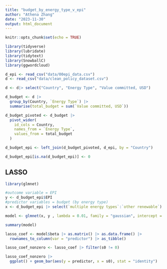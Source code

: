 ```yaml
---
title: "budget_by_energy_type_v_epi"
author: "Athena Zhang"
date: "2023-11-30"
output: html_document
---
```


```r
knitr::opts_chunk$set(echo = TRUE)
```

```r
library(tidyverse)
library(lubridate)
library(tidytext)
library(SnowballC)
library(ggwordcloud)
```

```r
d_epi <- read_csv("data/00epi_data.csv")
d <- read_csv("data/clean_policy_dataset.csv")
```

```r
d <- d|> select("Country", "Energy Type", "Value committed, USD")

```

```r
d_budget <- d |> 
  group_by(Country, `Energy Type`) |>
  summarise(total_budget = sum(`Value committed, USD`))
```

```r
d_budget_pivoted <- d_budget |>
  pivot_wider(
    id_cols = Country,
    names_from = `Energy Type`,
    values_from = total_budget
  )
```

```r
d_budget_epi <- left_join(d_budget_pivoted, d_epi, by = "Country")
```

```r
d_budget_epi[is.na(d_budget_epi)] <- 0
```

## LASSO

```r
library(glmnet)
```

```r
#outcome variable = EPI
y <- d_budget_epi$EPI
#predictor variables = budget (by energy type)
x <- d_budget_epi |> select(`multiple energy types`:`other renewable`) |> as.matrix()
```

```r
model <- glmnet(x, y , lambda = 0.01, family = "gaussian", intercept = TRUE, alpha = 1)

summary(model)

lasso_coef <- model$beta |> as.matrix() |> as.data.frame() |> 
  rownames_to_column(var = "predictor") |> as_tibble()

lasso_coef_nonzero <- lasso_coef |> filter(s0 != 0)

lasso_coef_nonzero |> 
  ggplot() + geom_bar(aes(y = predictor, x = s0), stat = "identity")
```
